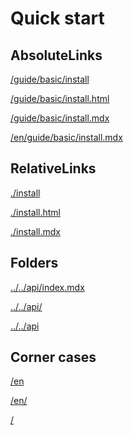 # Quick start

## AbsoluteLinks

[/guide/basic/install](/guide/basic/install)

[/guide/basic/install.html](/guide/basic/install.html)

[/guide/basic/install.mdx](/guide/basic/install.mdx)

[/en/guide/basic/install.mdx](/en/guide/basic/install.mdx)

## RelativeLinks

[./install](./install)

[./install.html](./install.html)

[./install.mdx](./install.mdx)

## Folders

[../../api/index.mdx](../../api/index.mdx)

[../../api/](../../api/)

[../../api](../../api)

## Corner cases

[/en](/en)

[/en/](/en/)

[/](/)
